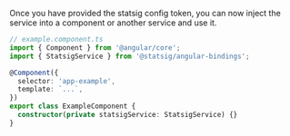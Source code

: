 Once you have provided the statsig config token, you can now inject the service into a component or another service and use it.

```ts
// example.component.ts
import { Component } from '@angular/core';
import { StatsigService } from '@statsig/angular-bindings';

@Component({
  selector: 'app-example',
  template: `...`,
})
export class ExampleComponent {
  constructor(private statsigService: StatsigService) {}
}
```

